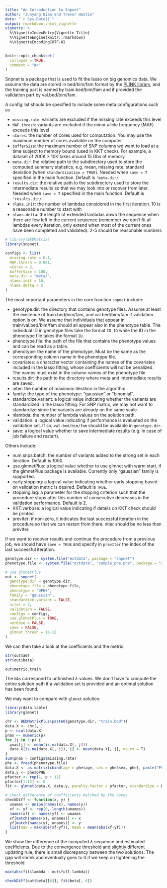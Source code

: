 ```yaml
---
title: "An Introduction to Snpnet"
author: "Junyang Qian and Trevor Hastie"
date: "`r Sys.Date()`"
output: rmarkdown::html_vignette
vignette: >
  %\VignetteIndexEntry{Vignette Title}
  %\VignetteEngine{knitr::rmarkdown}
  %\VignetteEncoding{UTF-8}
---
```


```r
knitr::opts_chunk$set(
  collapse = TRUE,
  comment = "#>"
)
```

Snpnet is a package that is used to fit the lasso on big genomics data. We assume the data are stored in bed/bim/fam format by the [PLINK library](https://www.cog-genomics.org/plink2/formats#bed), and the training part is named by train.bed/bim/fam and if provided the validation part by val.bed/bim/fam.

A config list should be specified to include some meta configurations such as

- `missing.rate`: variants are excluded if the missing rate exceeds this level
- `MAF.thresh`: variants are excluded if the minor allele frequency (MAF) exceeds this level
- `nCores`: the number of cores used for computation. You may use the maximum number of cores available on the computer
- `bufferSize`: the maximum number of SNP columns we want to load at a time subject to memory bound (used in KKT check). For example, a dataset of 200K $\times$ 10K takes around 15 Gbs of memory
- `meta.dir`: the relative path to the subdirectory used to store the computed summary statistics, e.g. mean, missing rate, standard deviation (when `standardization = TRUE`). Needed when `save = T` specified in the main function. Default is `"meta.dir/`
- `results.dir`: the relative path to the subdirectory used to store the intermediate results so that we may look into or recover from later. Needed when `save = T` specified in the main function. Default is `"results.dir/`
- `nlams.init`: the number of lambdas considered in the first iteration. 10 is a reasonable number to start with
- `nlams.delta`: the length of extended lambdas down the sequence when there are few left in the current sequence (remember we don't fit all lambdas every iteration, only extend when most of the current ones have been completed and validated). 2-5 should be reasonable numbers

```r
# library(BEDMatrix)
library(snpnet)

configs <- list(
  missing.rate = 0.1,
  MAF.thresh = 0.001,
  nCores = 2,
  bufferSize = 100,
  meta.dir = "meta/",
  nlams.init = 10,
  nlams.delta = 5
)
```

The most important parameters in the core function `snpnet` include:

- genotype.dir: the directory that contains genotype files. Assume at least the existence of train.bed/bim/fam, and val.bed/bim/fam if validation option is on. We assume that individuals that appear in train/val.bed/bim/fam should all appear also in the phenotype table. The individual ID in genotype files take the format `ID_ID` while the ID in the phenotype file takes the format `ID`.
- phenotype.file: the path of the file that contains the phenotype values and can be read as a table.
- phenotype: the name of the phenotype. Must be the same as the corresponding column name in the phenotype file.
- covariates: a character vector containing the names of the covariates included in the lasso fitting, whose coefficients will not be penalized. The names must exist in the column names of the phenotype file.
- results.dir: the path to the directory where meta and intermediate results are saved.
- niter: the number of maximum iteration in the algorithm.
- family: the type of the phenotype: "gaussian" or "binomial".
- standardize.variant: a logical value indicating whether the variants are standardized in the lasso fitting. For SNP matrix, we may not want to standardize since the variants are already on the same scale.
- nlambda: the number of lambda values on the solution path.
- validation: a logical value indicating if performance is evaluated on the validation set. If so, `val.bed/bim/fam` should be available in `genotype.dir`.
- save: a logical value whether to save intermediate results (e.g. in case of job failure and restart).

Others include: 

- num.snps.batch: the number of variants added to the strong set in each iteration. Default is 1000.
- use.glmnetPlus: a logical value whether to use glmnet with warm start, if the glmnetPlus package is available. Currently only "gaussian" family is supported.
- early.stopping: a logical value indicating whether early stopping based on validation metric is desired. Default is `TRUE`.
- stopping.lag: a parameter for the stopping criterion such that the procedure stops after this number of consecutive decreases in the validation performance. Default is 2.
- KKT.verbose: a logical value indicating if details on KKT check should be printed.
- prevIter: if non-zero, it indicates the last successful iteration in the procedure so that we can restart from there. niter should be no less than prevIter.
                 
If we want to recover results and continue the procedure from a previous job, we should have `save = TRUE` and specify in `prevIter` the index of the last successful iteration.


```r
genotype.dir <- system.file("extdata", package = "snpnet")
phenotype.file <- system.file("extdata", "sample_phe.phe", package = "snpnet")

# use glmnetPlus
out <- snpnet(
  genotype.dir = genotype.dir,
  phenotype.file = phenotype.file,
  phenotype = "QPHE",
  family = "gaussian",
  standardize.variant = FALSE,
  niter = 2,
  validation = FALSE,
  configs = configs,
  use.glmnetPlus = TRUE,
  verbose = FALSE,
  save = FALSE,
  glmnet.thresh = 1e-12
)
```

We can then take a look at the coefficients and the metric.
```r
str(out$a0)
str(out$beta)
```

```r
out$metric.train
```

The `NAs` correspond to unfinished $\lambda$ values. We don't have to compute the entire solution path if a validation set is provided and an optimal solution has been found.

We may want to compare with `glmnet` solution.

```r
library(data.table)
library(glmnet)

chr <- BEDMatrixPlus(paste0(genotype.dir, "train.bed"))
data.X <- chr[, ]
p <- ncol(data.X)
pnas <- numeric(p)
for (j in 1:p) {
  pnas[j] <- mean(is.na(data.X[, j]))
  data.X[is.na(data.X[, j]), j] <- mean(data.X[, j], na.rm = T)
}
sum(pnas > configs$missing.rate)
phe <- fread(phenotype.file)
data.X <- as.matrix(cbind(age = phe$age, sex = phe$sex, phe[, paste("PC", 1:10, sep = "")], data.X))
data.y <- phe$QPHE
pfactor <- rep(1, p + 12)
pfactor[1:12] <- 0
fit <- glmnet(data.X, data.y, penalty.factor = pfactor, standardize = F, thresh = 1e-12)
```

```r
# check difference of coefficients matched by the names
checkDiff <- function(x, y) {
  unames <- union(names(x), names(y))
  xf <- yf <- rep(0, length(unames))
  names(xf) <- names(yf) <- unames
  xf[match(names(x), unames)] <- x
  yf[match(names(y), unames)] <- y
  list(max = max(abs(xf-yf)), mean = mean(abs(xf-yf)))
}
```

We show the difference of the computed $\lambda$ sequence and estimated coefficients. Due to the convergence threshold and slightly different updating rule, there is small discrepancy between the two solutions. The gap will shrink and eventually goes to 0 if we keep on tightening the threshold. 

```r
max(abs(fit$lambda - out$full.lambda))
```

```r
checkDiff(out$beta[[6]], fit$beta[, 6])
```


